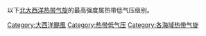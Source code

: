 以下[[北大西洋热带气旋|北大西洋热带气旋]]的最高强度属热带低气压级别。

[[Category:大西洋颶風|Category:大西洋颶風]]
[[Category:热带低气压|Category:热带低气压]]
[[Category:各海域热带气旋|Category:各海域热带气旋]]